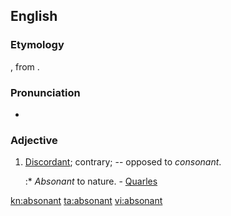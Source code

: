 ==English==

===Etymology===
{{prefix|ab|sonant|t1=away|t2=voiced sound}}, from {{etyl|la}} {{term|sonare||sound|lang=la}}.

===Pronunciation===
* {{a|US}} {{IPA|/ˈæb.sə.nn̩t/|/ˈæb.snn̩t/}}

===Adjective===
{{en-adj}}

# {{archaic}} [[discordant|Discordant]]; contrary; -- opposed to ''consonant''.
#:* ''Absonant'' to nature. - [[Quarles]]

[[kn:absonant]]
[[ta:absonant]]
[[vi:absonant]]